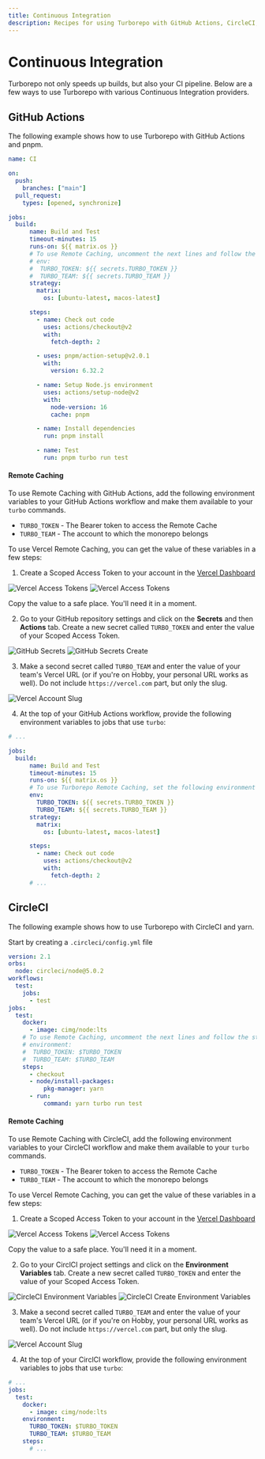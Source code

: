 ```yaml
---
title: Continuous Integration
description: Recipes for using Turborepo with GitHub Actions, CircleCI, and other continuous integration providers.
---
```


# Continuous Integration

Turborepo not only speeds up builds, but also your CI pipeline. Below are a few ways to use Turborepo with various Continuous Integration providers.

## GitHub Actions

The following example shows how to use Turborepo with GitHub Actions and pnpm.

```yaml
name: CI

on:
  push:
    branches: ["main"]
  pull_request:
    types: [opened, synchronize]

jobs:
  build:
      name: Build and Test
      timeout-minutes: 15
      runs-on: ${{ matrix.os }}
      # To use Remote Caching, uncomment the next lines and follow the steps below.
      # env:
      #  TURBO_TOKEN: ${{ secrets.TURBO_TOKEN }}
      #  TURBO_TEAM: ${{ secrets.TURBO_TEAM }}
      strategy:
        matrix:
          os: [ubuntu-latest, macos-latest]

      steps:
        - name: Check out code
          uses: actions/checkout@v2
          with:
            fetch-depth: 2

        - uses: pnpm/action-setup@v2.0.1
          with:
            version: 6.32.2

        - name: Setup Node.js environment
          uses: actions/setup-node@v2
          with:
            node-version: 16
            cache: pnpm

        - name: Install dependencies
          run: pnpm install

        - name: Test
          run: pnpm turbo run test
```

#### Remote Caching

To use Remote Caching with GitHub Actions, add the following environment variables to your GitHub Actions workflow
and make them available to your `turbo` commands.

- `TURBO_TOKEN` - The Bearer token to access the Remote Cache
- `TURBO_TEAM` - The account to which the monorepo belongs

To use Vercel Remote Caching, you can get the value of these variables in a few steps:

1. Create a Scoped Access Token to your account in the [Vercel Dashboard](https://vercel.com/account/tokens)

![Vercel Access Tokens](/images/docs/vercel-tokens.png)
![Vercel Access Tokens](/images/docs/vercel-create-token.png)

Copy the value to a safe place. You'll need it in a moment.

2. Go to your GitHub repository settings and click on the **Secrets** and then **Actions** tab. Create a new secret called `TURBO_TOKEN` and enter the value of your Scoped Access Token.

![GitHub Secrets](/images/docs/github-actions-secrets.png)
![GitHub Secrets Create](/images/docs/github-actions-create-secret.png)

3. Make a second secret called `TURBO_TEAM` and enter the value of your team's Vercel URL (or if you're on Hobby, your personal URL works as well). Do not include `https://vercel.com` part, but only the slug.

![Vercel Account Slug](/images/docs/vercel-slug.png)

4. At the top of your GitHub Actions workflow, provide the following environment variables to jobs that use `turbo`:

```yaml highlight="6-8"
# ...

jobs:
  build:
      name: Build and Test
      timeout-minutes: 15
      runs-on: ${{ matrix.os }}
      # To use Turborepo Remote Caching, set the following environment variables for the job.
      env:
        TURBO_TOKEN: ${{ secrets.TURBO_TOKEN }}
        TURBO_TEAM: ${{ secrets.TURBO_TEAM }}
      strategy:
        matrix:
          os: [ubuntu-latest, macos-latest]

      steps:
        - name: Check out code
          uses: actions/checkout@v2
          with:
            fetch-depth: 2
      # ...
```

## CircleCI

The following example shows how to use Turborepo with CircleCI and yarn.

Start by creating a `.circleci/config.yml` file

```yaml
version: 2.1
orbs:
  node: circleci/node@5.0.2
workflows:
  test:
    jobs:
      - test
jobs:
  test:
    docker:
      - image: cimg/node:lts
    # To use Remote Caching, uncomment the next lines and follow the steps below.
    # environment:
    #  TURBO_TOKEN: $TURBO_TOKEN
    #  TURBO_TEAM: $TURBO_TEAM
    steps:
      - checkout
      - node/install-packages:
          pkg-manager: yarn
      - run:
          command: yarn turbo run test
```

#### Remote Caching

To use Remote Caching with CircleCI, add the following environment variables to your CircleCI workflow
and make them available to your `turbo` commands.

- `TURBO_TOKEN` - The Bearer token to access the Remote Cache
- `TURBO_TEAM` - The account to which the monorepo belongs

To use Vercel Remote Caching, you can get the value of these variables in a few steps:

1. Create a Scoped Access Token to your account in the [Vercel Dashboard](https://vercel.com/account/tokens)

![Vercel Access Tokens](/images/docs/vercel-tokens.png)
![Vercel Access Tokens](/images/docs/vercel-create-token.png)

Copy the value to a safe place. You'll need it in a moment.

2. Go to your CirclCI project settings and click on the **Environment Variables** tab. Create a new secret called `TURBO_TOKEN` and enter the value of your Scoped Access Token.

![CircleCI Environment Variables](/images/docs/circleci-environment-variables.png)
![CircleCI Create Environment Variables](/images/docs/circleci-create-environment-variables.png)

3. Make a second secret called `TURBO_TEAM` and enter the value of your team's Vercel URL (or if you're on Hobby, your personal URL works as well). Do not include `https://vercel.com` part, but only the slug.

![Vercel Account Slug](/images/docs/vercel-slug.png)

4. At the top of your CirclCI workflow, provide the following environment variables to jobs that use `turbo`:

```yaml highlight="6-8"
# ...
jobs:
  test:
    docker:
      - image: cimg/node:lts
    environment:
      TURBO_TOKEN: $TURBO_TOKEN
      TURBO_TEAM: $TURBO_TEAM
    steps:
      # ...
```
